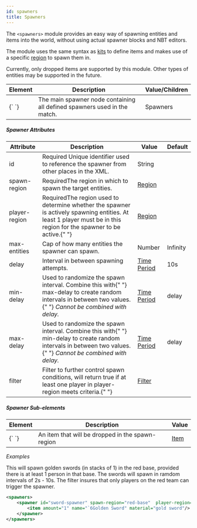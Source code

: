 ```yaml
---
id: spawners
title: Spawners
---
```


The `<spawners>` module provides an easy way of spawning entities and items into the world, without using actual spawner blocks and NBT editors.

The module uses the same syntax as <a href="/docs/modules/gear/kits">kits</a> to define items and makes use of a specific <a href="/docs/modules/mechanics/regions">region</a> to spawn them in.

<div className="alert alert--warning" style={{ marginBottom: "30px" }}>
  Currently, only dropped items are supported by this module. Other types of
  entities may be supported in the future.
</div>

<div className="table-container">
  <table>
    <thead>
      <tr>
        <th>Element</th>
        <th>Description</th>
        <th>Value/Children</th>
      </tr>
    </thead>
    <tbody>
      <tr>
        <td>
          <label>{`<spawners> </spawners>`}</label>
        </td>
        <td>
          The main spawner node containing all defined spawners used in the
          match.
        </td>
        <td>
          <span className="badge badge--secondary">Spawners</span>
        </td>
      </tr>
    </tbody>
  </table>
</div>

##### Spawner Attributes

<div className="table-container">
  <table>
    <thead>
      <tr>
        <th>Attribute</th>
        <th>Description</th>
        <th>Value</th>
        <th>Default</th>
      </tr>
    </thead>
    <tbody>
      <tr>
        <td>
          <label>id</label>
        </td>
        <td>
          <span className="badge badge--danger">Required</span>
          Unique identifier used to reference the spawner from other places in the
          XML.
        </td>
        <td>String</td>
        <td />
      </tr>
      <tr>
        <td>
          <label>spawn-region</label>
        </td>
        <td>
          <span className="badge badge--danger">Required</span>The region in
          which to spawn the target entities.
        </td>
        <td>
          <a href="/docs/modules/mechanics/regions">Region</a>
        </td>
        <td />
      </tr>
      <tr>
        <td>
          <label>player-region</label>
        </td>
        <td>
          <span className="badge badge--danger">Required</span>The region used
          to determine whether the spawner is actively spawning entities. At
          least 1 player must be in this region for the spawner to be
          active.{" "}
        </td>
        <td>
          <a href="/docs/modules/mechanics/regions">Region</a>
        </td>
        <td />
      </tr>
      <tr>
        <td>
          <label>max-entities</label>
        </td>
        <td>Cap of how many entities the spawner can spawn.</td>
        <td>Number</td>
        <td>Infinity</td>
      </tr>
      <tr>
        <td>
          <label>delay</label>
        </td>
        <td>Interval in between spawning attempts.</td>
        <td>
          <a href="/docs/reference/misc/time-periods">Time Period</a>
        </td>
        <td>10s</td>
      </tr>
      <tr>
        <td>
          <label>min-delay</label>
        </td>
        <td>
          Used to randomize the spawn interval. Combine this with{" "}
          <label>max-delay</label> to create random intervals in between two
          values.{" "}
          <em>
            Cannot be combined with <label>delay</label>.
          </em>
        </td>
        <td>
          <a href="/docs/reference/misc/time-periods">Time Period</a>
        </td>
        <td>
          <label>delay</label>
        </td>
      </tr>
      <tr>
        <td>
          <label>max-delay</label>
        </td>
        <td>
          Used to randomize the spawn interval. Combine this with{" "}
          <label>min-delay</label> to create random intervals in between two
          values.{" "}
          <em>
            Cannot be combined with <label>delay</label>.
          </em>
        </td>
        <td>
          <a href="/docs/reference/misc/time-periods">Time Period</a>
        </td>
        <td>
          <label>delay</label>
        </td>
      </tr>
      <tr>
        <td>
          <label>filter</label>
        </td>
        <td>
          Filter to further control spawn conditions, will return true if at
          least one player in <label>player-region</label> meets criteria.{" "}
        </td>
        <td>
          <a href="/docs/modules/mechanics/filters">Filter</a>
        </td>
        <td />
      </tr>
    </tbody>
  </table>
</div>

##### Spawner Sub-elements

<div className="table-container">
  <table>
    <thead>
      <tr>
        <th>Element</th>
        <th>Description</th>
        <th>Value</th>
      </tr>
    </thead>
    <tbody>
      <tr>
        <td>
          <label>{`<item> </item>`}</label>
        </td>
        <td>
          An item that will be dropped in the <label>spawn-region</label>
        </td>
        <td>
          <a href="/docs/modules/gear/items">Item</a>
        </td>
      </tr>
    </tbody>
  </table>
</div>

_Examples_

This will spawn golden swords (in stacks of 1) in the red base, provided there is at least 1 person in that base. The swords will spawn in ramdom intervals of 2s - 10s. The <label>filter</label> insures that only players on the red team can trigger the spawner.

```xml
<spawners>
    <spawner id="sword-spawner" spawn-region="red-base"  player-region="red-base" max-entities="50" min-delay="2s" max-delay="10s" filter="only-red">
        <item amount="1" name="`6Golden Sword" material="gold sword"/>
    </spawner>
</spawners>
```
